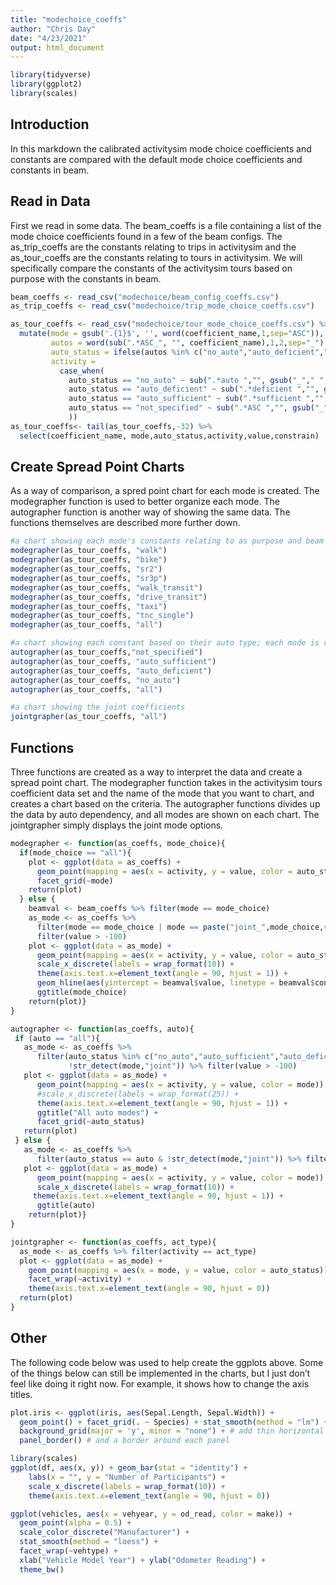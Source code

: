 ```yaml
---
title: "modechoice_coeffs"
author: "Chris Day"
date: "4/23/2021"
output: html_document
---
```


```r
library(tidyverse)
library(ggplot2)
library(scales)
```

## Introduction
In this markdown the calibrated activitysim mode choice coefficients and constants are compared with the default mode choice coefficients and constants in beam.

## Read in Data
First we read in some data. The beam_coeffs is a file containing a list of the mode choice coefficients found in a few of the beam configs. The as_trip_coeffs are the constants relating to trips in activitysim and the as_tour_coeffs are the constants relating to tours in activitysim. We will specifically compare the constants of the activitysim tours based on purpose with the constants in beam. 

```r
beam_coeffs <- read_csv("modechoice/beam_config_coeffs.csv")
as_trip_coeffs <- read_csv("modechoice/trip_mode_choice_coeffs.csv")

as_tour_coeffs <- read_csv("modechoice/tour_mode_choice_coeffs.csv") %>%
  mutate(mode = gsub('.{1}$', '', word(coefficient_name,1,sep="ASC")),
         autos = word(sub(".*ASC_", "", coefficient_name),1,2,sep="_"),
         auto_status = ifelse(autos %in% c("no_auto","auto_deficient","auto_sufficient"),autos,"not_specified"),
         activity = 
           case_when(
             auto_status == "no_auto" ~ sub(".*auto ","", gsub("_"," ",coefficient_name)),
             auto_status == "auto_deficient" ~ sub(".*deficient ","", gsub("_"," ",coefficient_name)),
             auto_status == "auto_sufficient" ~ sub(".*sufficient ","", gsub("_"," ",coefficient_name)),
             auto_status == "not_specified" ~ sub(".*ASC ","", gsub("_"," ",coefficient_name))
             )) 
as_tour_coeffs<- tail(as_tour_coeffs,-32) %>%
  select(coefficient_name, mode,auto_status,activity,value,constrain)
```

## Create Spread Point Charts
As a way of comparison, a spred point chart for each mode is created. The modegrapher function is used to better organize each mode. The autographer function is another way of showing the same data. The functions themselves are described more further down. 

```r
#a chart showing each mode's constants relating to as purpose and beam
modegrapher(as_tour_coeffs, "walk")
modegrapher(as_tour_coeffs, "bike")
modegrapher(as_tour_coeffs, "sr2")
modegrapher(as_tour_coeffs, "sr3p")
modegrapher(as_tour_coeffs, "walk_transit")
modegrapher(as_tour_coeffs, "drive_transit")
modegrapher(as_tour_coeffs, "taxi")
modegrapher(as_tour_coeffs, "tnc_single")
modegrapher(as_tour_coeffs, "all")

#a chart showing each constant based on their auto type; each mode is represented in each graph
autographer(as_tour_coeffs,"not_specified")
autographer(as_tour_coeffs, "auto_sufficient")
autographer(as_tour_coeffs, "auto_deficient")
autographer(as_tour_coeffs, "no_auto")
autographer(as_tour_coeffs, "all")

#a chart showing the joint coefficients
jointgrapher(as_tour_coeffs, "all")
```

## Functions
Three functions are created as a way to interpret the data and create a spread point chart. The modegrapher function takes in the activitysim tours coefficient data set and the name of the mode that you want to chart, and creates a chart based on the criteria. The autographer functions divides up the data by auto dependency, and all modes are shown on each chart. The jointgrapher simply displays the joint mode options. 

```r
modegrapher <- function(as_coeffs, mode_choice){
  if(mode_choice == "all"){
    plot <- ggplot(data = as_coeffs) +
      geom_point(mapping = aes(x = activity, y = value, color = auto_status)) +
      facet_grid(~mode)
    return(plot)
  } else {
    beamval <- beam_coeffs %>% filter(mode == mode_choice)
    as_mode <- as_coeffs %>% 
      filter(mode == mode_choice | mode == paste("joint_",mode_choice,sep="")) %>% 
      filter(value > -100)
    plot <- ggplot(data = as_mode) +
      geom_point(mapping = aes(x = activity, y = value, color = auto_status)) +
      scale_x_discrete(labels = wrap_format(10)) +
      theme(axis.text.x=element_text(angle = 90, hjust = 1)) +
      geom_hline(aes(yintercept = beamval$value, linetype = beamval$config), data = beamval) +
      ggtitle(mode_choice)
    return(plot)}
}
```

```r
autographer <- function(as_coeffs, auto){
 if (auto == "all"){
   as_mode <- as_coeffs %>% 
      filter(auto_status %in% c("no_auto","auto_sufficient","auto_deficient","not_specified") &  
             !str_detect(mode,"joint")) %>% filter(value > -100)
   plot <- ggplot(data = as_mode) +
      geom_point(mapping = aes(x = activity, y = value, color = mode)) +
      #scale_x_discrete(labels = wrap_format(25)) +
      theme(axis.text.x=element_text(angle = 90, hjust = 1)) +
      ggtitle("All auto modes") +
      facet_grid(~auto_status)
   return(plot)
 } else {
   as_mode <- as_coeffs %>% 
      filter(auto_status == auto & !str_detect(mode,"joint")) %>% filter(value > -100)
   plot <- ggplot(data = as_mode) +
      geom_point(mapping = aes(x = activity, y = value, color = mode)) +
      scale_x_discrete(labels = wrap_format(10)) +
     theme(axis.text.x=element_text(angle = 90, hjust = 1)) +
      ggtitle(auto)
    return(plot)}
}
```

```r

jointgrapher <- function(as_coeffs, act_type){
  as_mode <- as_coeffs %>% filter(activity == act_type)
  plot <- ggplot(data = as_mode) +
    geom_point(mapping = aes(x = mode, y = value, color = auto_status)) +
    facet_wrap(~activity) +
    theme(axis.text.x=element_text(angle = 90, hjust = 0))
  return(plot)
}
```

## Other
The following code below was used to help create the ggplots above. Some of the things below can still be implemented in the charts, but I just don't feel like doing it right now. For example, it shows how to change the axis titles. 

```r
plot.iris <- ggplot(iris, aes(Sepal.Length, Sepal.Width)) + 
  geom_point() + facet_grid(. ~ Species) + stat_smooth(method = "lm") +
  background_grid(major = 'y', minor = "none") + # add thin horizontal lines 
  panel_border() # and a border around each panel

library(scales)
ggplot(df, aes(x, y)) + geom_bar(stat = "identity") + 
    labs(x = "", y = "Number of Participants") + 
    scale_x_discrete(labels = wrap_format(10)) +
    theme(axis.text.x=element_text(angle = 90, hjust = 0))

ggplot(vehicles, aes(x = vehyear, y = od_read, color = make)) + 
  geom_point(alpha = 0.5) + 
  scale_color_discrete("Manufacturer") + 
  stat_smooth(method = "loess") + 
  facet_wrap(~vehtype) +
  xlab("Vehicle Model Year") + ylab("Odometer Reading") +
  theme_bw()
```



